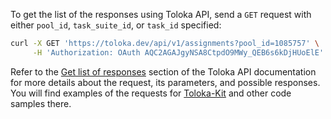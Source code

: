 To get the list of the responses using Toloka API, send a `GET` request with either `pool_id`, `task_suite_id`, or `task_id` specified:

```bash
curl -X GET 'https://toloka.dev/api/v1/assignments?pool_id=1085757' \
     -H 'Authorization: OAuth AQC2AGAJgyNSA8CtpdO9MWy_QEB6s6kDjHUoElE'
```

<Note mode="tip" title="Visit Toloka API reference">

Refer to the [Get list of responses](https://toloka.ai/docs/api/api-reference/#get-/assignments) section of the Toloka API documentation for more details about the request, its parameters, and possible responses. You will find examples of the requests for [Toloka-Kit](/docs/toloka-kit/) and other code samples there.

</Note>
